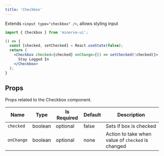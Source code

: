 ```yaml
---
title: 'Checkbox'
---
```



Extends `<input type="checkbox" />`, allows styling input

```js
import { Checkbox } from 'minerva-ui';
```

```jsx live
() => {
  const [checked, setChecked] = React.useState(false);
  return (
    <Checkbox checked={checked} onChange={() => setChecked(!checked)}>
      Stay Logged In
    </Checkbox>
  );
}
```

## Props

Props related to the Checkbox component.

|Name|Type|Is Required|Default|Description|
| --- | --- | --- | --- | --- |
| `checked` | boolean | optional | false | Sets if box is checked |
| `onChange` | boolean | optional | none | Action to take when value of `checked` is changed |
